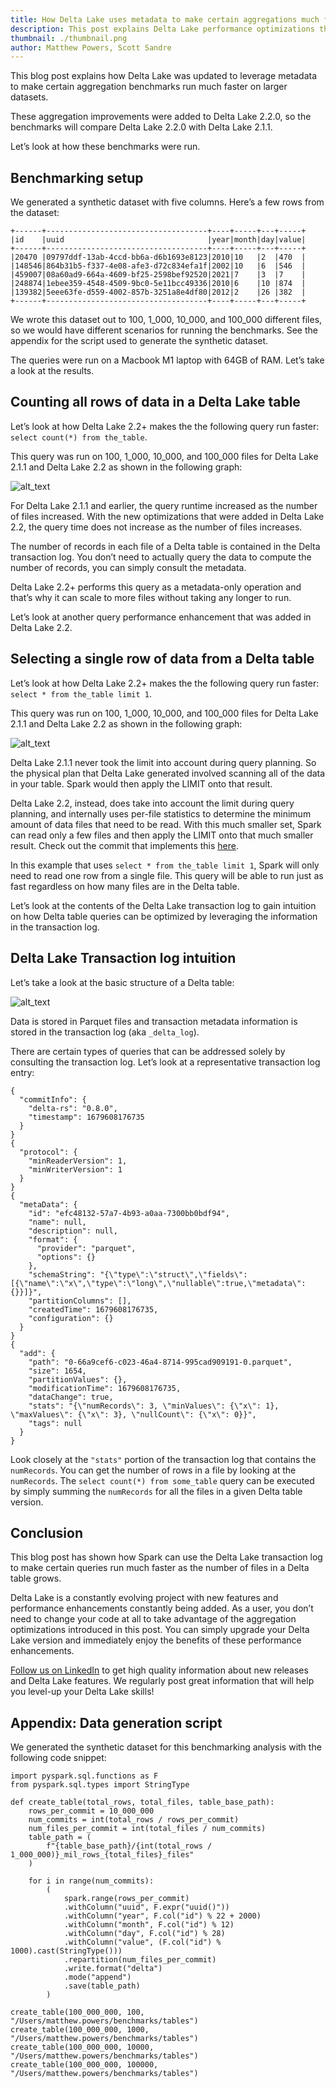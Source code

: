 ```yaml
---
title: How Delta Lake uses metadata to make certain aggregations much faster
description: This post explains Delta Lake performance optimizations that make some aggregations execute quicker
thumbnail: ./thumbnail.png
author: Matthew Powers, Scott Sandre
---
```


This blog post explains how Delta Lake was updated to leverage metadata to make certain aggregation benchmarks run much faster on larger datasets.

These aggregation improvements were added to Delta Lake 2.2.0, so the benchmarks will compare Delta Lake 2.2.0 with Delta Lake 2.1.1.

Let’s look at how these benchmarks were run.

## Benchmarking setup

We generated a synthetic dataset with five columns. Here’s a few rows from the dataset:

```
+------+------------------------------------+----+-----+---+-----+
|id    |uuid                                |year|month|day|value|
+------+------------------------------------+----+-----+---+-----+
|20470 |09797ddf-13ab-4ccd-bb6a-d6b1693e8123|2010|10   |2  |470  |
|148546|864b31b5-f337-4e08-afe3-d72c834efa1f|2002|10   |6  |546  |
|459007|08a60ad9-664a-4609-bf25-2598bef92520|2021|7    |3  |7    |
|248874|1ebee359-4548-4509-9bc0-5e11bcc49336|2010|6    |10 |874  |
|139382|5eee63fe-d559-4002-857b-3251a8e4df80|2012|2    |26 |382  |
+------+------------------------------------+----+-----+---+-----+
```

We wrote this dataset out to 100, 1_000, 10_000, and 100_000 different files, so we would have different scenarios for running the benchmarks. See the appendix for the script used to generate the synthetic dataset.

The queries were run on a Macbook M1 laptop with 64GB of RAM. Let’s take a look at the results.

## Counting all rows of data in a Delta Lake table

Let’s look at how Delta Lake 2.2+ makes the the following query run faster: `select count(*) from the_table`.

This query was run on 100, 1_000, 10_000, and 100_000 files for Delta Lake 2.1.1 and Delta Lake 2.2 as shown in the following graph:

![alt_text](images/image1.png "image_tooltip")

For Delta Lake 2.1.1 and earlier, the query runtime increased as the number of files increased. With the new optimizations that were added in Delta Lake 2.2, the query time does not increase as the number of files increases.

The number of records in each file of a Delta table is contained in the Delta transaction log. You don’t need to actually query the data to compute the number of records, you can simply consult the metadata.

Delta Lake 2.2+ performs this query as a metadata-only operation and that’s why it can scale to more files without taking any longer to run.

Let’s look at another query performance enhancement that was added in Delta Lake 2.2.

## Selecting a single row of data from a Delta table

Let’s look at how Delta Lake 2.2+ makes the the following query run faster: `select * from the_table limit 1`.

This query was run on 100, 1_000, 10_000, and 100_000 files for Delta Lake 2.1.1 and Delta Lake 2.2 as shown in the following graph:

![alt_text](images/image2.png "image_tooltip")

Delta Lake 2.1.1 never took the limit into account during query planning. So the physical plan that Delta Lake generated involved scanning all of the data in your table. Spark would then apply the LIMIT onto that result.

Delta Lake 2.2, instead, does take into account the limit during query planning, and internally uses per-file statistics to determine the minimum amount of data files that need to be read. With this much smaller set, Spark can read only a few files and then apply the LIMIT onto that much smaller result. Check out the commit that implements this [here](https://github.com/delta-io/delta/commit/1a94a585b74477896cbcae203fc26eaca733cbaa).

In this example that uses `select * from the_table limit 1`, Spark will only need to read one row from a single file. This query will be able to run just as fast regardless on how many files are in the Delta table.

Let’s look at the contents of the Delta Lake transaction log to gain intuition on how Delta table queries can be optimized by leveraging the information in the transaction log.

## Delta Lake Transaction log intuition

Let’s take a look at the basic structure of a Delta table:

![alt_text](images/image3.png "image_tooltip")

Data is stored in Parquet files and transaction metadata information is stored in the transaction log (aka `_delta_log`).

There are certain types of queries that can be addressed solely by consulting the transaction log. Let’s look at a representative transaction log entry:

```
{
  "commitInfo": {
    "delta-rs": "0.8.0",
    "timestamp": 1679608176735
  }
}
{
  "protocol": {
    "minReaderVersion": 1,
    "minWriterVersion": 1
  }
}
{
  "metaData": {
    "id": "efc48132-57a7-4b93-a0aa-7300bb0bdf94",
    "name": null,
    "description": null,
    "format": {
      "provider": "parquet",
      "options": {}
    },
    "schemaString": "{\"type\":\"struct\",\"fields\":[{\"name\":\"x\",\"type\":\"long\",\"nullable\":true,\"metadata\":{}}]}",
    "partitionColumns": [],
    "createdTime": 1679608176735,
    "configuration": {}
  }
}
{
  "add": {
    "path": "0-66a9cef6-c023-46a4-8714-995cad909191-0.parquet",
    "size": 1654,
    "partitionValues": {},
    "modificationTime": 1679608176735,
    "dataChange": true,
    "stats": "{\"numRecords\": 3, \"minValues\": {\"x\": 1}, \"maxValues\": {\"x\": 3}, \"nullCount\": {\"x\": 0}}",
    "tags": null
  }
}
```

Look closely at the `"stats"` portion of the transaction log that contains the `numRecords`. You can get the number of rows in a file by looking at the `numRecords`. The `select count(*) from some_table` query can be executed by simply summing the `numRecords` for all the files in a given Delta table version.

## Conclusion

This blog post has shown how Spark can use the Delta Lake transaction log to make certain queries run much faster as the number of files in a Delta table grows.

Delta Lake is a constantly evolving project with new features and performance enhancements constantly being added. As a user, you don’t need to change your code at all to take advantage of the aggregation optimizations introduced in this post. You can simply upgrade your Delta Lake version and immediately enjoy the benefits of these performance enhancements.

[Follow us on LinkedIn](https://go.delta.io/linkedin) to get high quality information about new releases and Delta Lake features. We regularly post great information that will help you level-up your Delta Lake skills!

## Appendix: Data generation script

We generated the synthetic dataset for this benchmarking analysis with the following code snippet:

```
import pyspark.sql.functions as F
from pyspark.sql.types import StringType

def create_table(total_rows, total_files, table_base_path):
    rows_per_commit = 10_000_000
    num_commits = int(total_rows / rows_per_commit)
    num_files_per_commit = int(total_files / num_commits)
    table_path = (
        f"{table_base_path}/{int(total_rows / 1_000_000)}_mil_rows_{total_files}_files"
    )

    for i in range(num_commits):
        (
            spark.range(rows_per_commit)
            .withColumn("uuid", F.expr("uuid()"))
            .withColumn("year", F.col("id") % 22 + 2000)
            .withColumn("month", F.col("id") % 12)
            .withColumn("day", F.col("id") % 28)
            .withColumn("value", (F.col("id") % 1000).cast(StringType()))
            .repartition(num_files_per_commit)
            .write.format("delta")
            .mode("append")
            .save(table_path)
        )

create_table(100_000_000, 100, "/Users/matthew.powers/benchmarks/tables")
create_table(100_000_000, 1000, "/Users/matthew.powers/benchmarks/tables")
create_table(100_000_000, 10000, "/Users/matthew.powers/benchmarks/tables")
create_table(100_000_000, 100000, "/Users/matthew.powers/benchmarks/tables")
```
